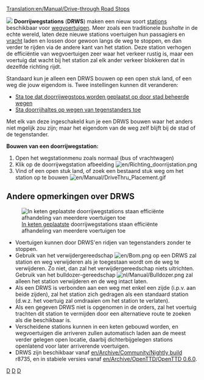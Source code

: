 [[Translation:en/Manual/Drive-through Road Stops]]


[[File:en/Manual/DriveThru Bus Stops.gif|left|]]
'''Doorrijwegstations''' ('''DRWS''') maken een nieuw soort [[nl/Manual/Stations|stations]] beschikbaar voor [[nl/Manual/Wegvoertuigen|wegvoertuigen]]. Meer zoals een traditionele ''bushalte'' in de echte wereld, laten deze nieuwe stations voertuigen hun passagiers en [[nl/Manual/Vracht|vracht]] laden en lossen door gewoon langs de weg te stoppen, en dan verder te rijden via de andere kant van het station. Deze station verhogen de efficiëntie van wegvoertuigen zeer waar het verkeer rustig is, maar een voertuig dat wacht bij het station zal elk ander verkeer blokkeren dat in dezelfde richting rijdt.

Standaard kun je alleen een DRWS bouwen op een open stuk land, of een weg die jouw eigendom is. Twee instellingen kunnen dit veranderen: 

* [[nl/Archive/Manual/Settings/Geavanceerde instellingen/Stations#sta-toe-dat-doorrijwegstops-worden-geplaatst-op-door-stad-beheerde-wegen|Sta toe dat doorrijwegstops worden geplaatst op door stad beheerde wegen]]
* [[nl/Archive/Manual/Settings/Geavanceerde instellingen/Stations#sta-doorrijhaltes-op-wegen-van-tegenstanders-toe|Sta doorrijhaltes op wegen van tegenstanders toe]]

Met elk van deze ingeschakeld kun je een DRWS bouwen waar het anders niet mgelijk zou zijn; maar het eigendom van de weg zelf blijft bij de stad of de tegenstander. 

'''Bouwen van een doorrijwegstation:'''
#Open het wegstationmenu zoals normaal (bus of vrachtwagen)
#Klik op de doorrijwegstation afbeelding [[File:en/Richting doorrijstation.png|none]]
#Vind of een open stuk land, of zoek een bestaand stuk weg om het station op te bouwen [[File:en/Manual/DriveThru Placement.gif|none]]

==Andere opmerkingen over DRWS==
[[File:en/Manual/DriveThru Multiple.gif|frame|[[nl/Manual/Laadperrons#multistop|In keten geplaatste]] doorrijwegstations staan efficiënte afhandeling van meerdere voertuigen toe]]
*Voertuigen kunnen door DRWS'en ridjen van tegenstanders zonder te stoppen.
*Gebruik van het verwijdergereedschap [[File:en/Bom.png]] op een DRWS zal station en weg verwijderen als je toegestaan wordt om de weg te verwijderen. Zo niet, dan zal het verwijdergereedschap niets uitrichten. Gebruik van het bulldozer-gereedschap [[File:nl/Manual/Bulldozer.png]] zal alleen het station verwijderen en de weg intact laten.
*Als een DRWS is verbonden aan een weg met enkel een zijde (i.p.v. aan beide zijden), zal het station zich gedragen als een standaard station (d.w.z. het voertuig zal omdraaien om het station te verlaten).
*Als een gegeven DRWS niet is opgenomen in de orders, zal het voertuig trachten dit station te vermijden door een alternatieve route te zoeken als die beschikbaar is.
*Verscheidene stations kunnen in een keten gebouwd worden, en wegvoertuigen die arriveren zullen automatisch laden aan de meest verder gelegen open locatie, daarbij dichterbijgelegen stations openlatend voor later arriverende voertuigen.
*DRWS zijn beschikbaar vanaf [[en/Archive/Community/Nightly build]] r8735, en in stabiele versies vanaf [[en/Archive/OpenTTD/OpenTTD 0.6.0]].

[[Category:en/Archive/OpenTTD/0.6.0 Features|D]]
[[Category:nl/Manual/Constructie|D]]
[[Category:nl/Manual/Spelen|D]]